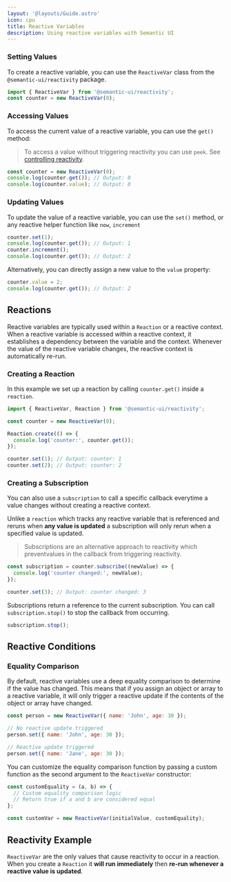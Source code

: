 ```yaml
---
layout: '@layouts/Guide.astro'
icon: cpu
title: Reactive Variables
description: Using reactive variables with Semantic UI
---
```



### Setting Values

To create a reactive variable, you can use the `ReactiveVar` class from the `@semantic-ui/reactivity` package.

```javascript
import { ReactiveVar } from '@semantic-ui/reactivity';
const counter = new ReactiveVar(0);
```
### Accessing Values

To access the current value of a reactive variable, you can use the `get()` method:

> To access a value without triggering reactivity you can use `peek`. See [controlling reactivity](/reactivity/controls).

```javascript
const counter = new ReactiveVar(0);
console.log(counter.get()); // Output: 0
console.log(counter.value); // Output: 0
```


### Updating Values

To update the value of a reactive variable, you can use the `set()` method, or any reactive helper function like `now`, `increment`

```javascript
counter.set(1);
console.log(counter.get()); // Output: 1
counter.increment();
console.log(counter.get()); // Output: 2
```

Alternatively, you can directly assign a new value to the `value` property:

```javascript
counter.value = 2;
console.log(counter.get()); // Output: 2
```

## Reactions

Reactive variables are typically used within a `Reaction` or a reactive context. When a reactive variable is accessed within a reactive context, it establishes a dependency between the variable and the context. Whenever the value of the reactive variable changes, the reactive context is automatically re-run.

### Creating a Reaction

In this example we set up a reaction by calling `counter.get()` inside a `reaction`.

```javascript
import { ReactiveVar, Reaction } from '@semantic-ui/reactivity';

const counter = new ReactiveVar(0);

Reaction.create(() => {
  console.log('counter:', counter.get());
});

counter.set(1); // Output: counter: 1
counter.set(2); // Output: counter: 2
```

### Creating a Subscription

You can also use a `subscription` to call a specific callback everytime a value changes without creating a reactive context.

Unlike a `reaction` which tracks any reactive variable that is referenced and reruns when **any value is updated** a subscription will only rerun when a specified value is updated.

> Subscriptions are an alternative approach to reactivity which preventvalues in the callback from triggering reactivity.

```javascript
const subscription = counter.subscribe((newValue) => {
  console.log('counter changed:', newValue);
});

counter.set(3); // Output: counter changed: 3
```

Subscriptions return a reference to the current subscription. You can call `subscription.stop()` to stop the callback from occurring.

```javascript
subscription.stop();
```


## Reactive Conditions

### Equality Comparison

By default, reactive variables use a deep equality comparison to determine if the value has changed. This means that if you assign an object or array to a reactive variable, it will only trigger a reactive update if the contents of the object or array have changed.

```javascript
const person = new ReactiveVar({ name: 'John', age: 30 });

// No reactive update triggered
person.set({ name: 'John', age: 30 });

// Reactive update triggered
person.set({ name: 'Jane', age: 30 });
```

You can customize the equality comparison function by passing a custom function as the second argument to the `ReactiveVar` constructor:

```javascript
const customEquality = (a, b) => {
  // Custom equality comparison logic
  // Return true if a and b are considered equal
};

const customVar = new ReactiveVar(initialValue, customEquality);
```

## Reactivity Example

`ReactiveVar` are the only values that cause reactivity to occur in a reaction. When you create a `Reaction` it **will run immediately** then **re-run whenever a reactive value is updated**.

<PlaygroundExample id="basic-reactivity"></PlaygroundExample>
